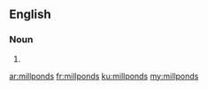 ==English==

===Noun===
{{head|en|plural}}

# {{plural of|millpond|lang=en}}

[[ar:millponds]]
[[fr:millponds]]
[[ku:millponds]]
[[my:millponds]]